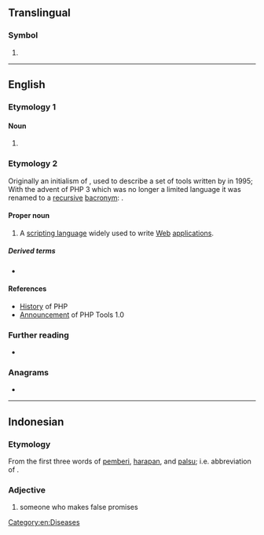 {{also|РНР}}
==Translingual==

===Symbol===
{{mul-symbol}}

# {{ISO 4217|Philippine peso}}

----

==English==

===Etymology 1===

====Noun====
{{en-noun|-}}

# {{lb|en|pathology}} {{initialism of|en|pseudohypoparathyroidism}}

===Etymology 2===
Originally an initialism of {{m|en|[[personal]] [[home page]]}}, used to describe a set of tools written by {{w|Rasmus Lerdorf}} in 1995; With the advent of PHP 3 which was no longer a limited language it was renamed to a [[recursive]] [[bacronym]]: {{m|en|PHP: [[hypertext]] [[preprocessor]]}}.

====Proper noun====
{{en-proper noun}}

# {{lb|en|computer language}} A [[scripting language]] widely used to write [[Web]] [[application]]s.

=====Derived terms=====
* {{l|en|PHP-FPM}}

====References====
* [http://uk3.php.net/manual/en/history.php.php History] of PHP
* [http://groups.google.com/group/comp.infosystems.www.authoring.cgi/msg/cc7d43454d64d133 Announcement] of PHP Tools 1.0

===Further reading===
* {{pedia}}

===Anagrams===
* {{anagrams|en|a=hpp|HPP|PP&H|PPH}}

[[Category:en:Diseases]]

----

==Indonesian==

===Etymology===
From the first three words of [[pemberi]], [[harapan]], and [[palsu]]; i.e. abbreviation of {{l|id|pemberi harapan palsu}}.

===Adjective===
{{head|id|adjective}}

# {{lb|id|slang}} someone who makes false promises
#: {{ux|id|Lu jangan '''PHP'''-in gua ya!!!|Don't '''make false promises''' to me!!!}}